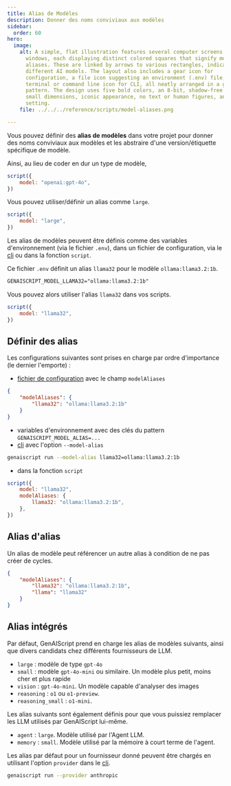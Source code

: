 ```yaml
---
title: Alias de Modèles
description: Donner des noms conviviaux aux modèles
sidebar:
  order: 60
hero:
  image:
    alt: A simple, flat illustration features several computer screens and app
      windows, each displaying distinct colored squares that signify model
      aliases. These are linked by arrows to various rectangles, indicating
      different AI models. The layout also includes a gear icon for
      configuration, a file icon suggesting an environment (.env) file, and a
      terminal or command line icon for CLI, all neatly arranged in a grid
      pattern. The design uses five bold colors, an 8-bit, shadow-free style,
      small dimensions, iconic appearance, no text or human figures, and a plain
      setting.
    file: ../../../reference/scripts/model-aliases.png

---
```


Vous pouvez définir des **alias de modèles** dans votre projet pour donner des noms conviviaux aux modèles et les abstraire d'une version/étiquette spécifique de modèle.

Ainsi, au lieu de coder en dur un type de modèle,

```js 'model: "openai:gpt-4o"'
script({
    model: "openai:gpt-4o",
})
```

Vous pouvez utiliser/définir un alias comme `large`.

```js 'model: "large"'
script({
    model: "large",
})
```

Les alias de modèles peuvent être définis comme des variables d'environnement (via le fichier `.env`), dans un fichier de configuration, via le [cli](../../../reference/reference/cli/run/) ou dans la fonction `script`.

Ce fichier `.env` définit un alias `llama32` pour le modèle `ollama:llama3.2:1b`.

```txt title=".env"
GENAISCRIPT_MODEL_LLAMA32="ollama:llama3.2:1b"
```

Vous pouvez alors utiliser l'alias `llama32` dans vos scripts.

```js 'model: "llama32"'
script({
    model: "llama32",
})
```

## Définir des alias

Les configurations suivantes sont prises en charge par ordre d'importance (le dernier l'emporte) :

* [fichier de configuration](../../../reference/reference/configuration-files/) avec le champ `modelAliases`

```json title="genaiscript.config.json"
{
    "modelAliases": {
        "llama32": "ollama:llama3.2:1b"
    }
}
```

* variables d'environnement avec des clés du pattern `GENAISCRIPT_MODEL_ALIAS=...`
* [cli](../../../reference/reference/cli/run/) avec l'option `--model-alias`

```sh
genaiscript run --model-alias llama32=ollama:llama3.2:1b
```

* dans la fonction `script`

```js
script({
    model: "llama32",
    modelAliases: {
        llama32: "ollama:llama3.2:1b",
    },
})
```

## Alias d'alias

Un alias de modèle peut référencer un autre alias à condition de ne pas créer de cycles.

```json title="genaiscript.config.json"
{
    "modelAliases": {
        "llama32": "ollama:llama3.2:1b",
        "llama": "llama32"
    }
}
```

## Alias intégrés

Par défaut, GenAIScript prend en charge les alias de modèles suivants, ainsi que divers candidats chez différents fournisseurs de LLM.

* `large` : modèle de type `gpt-4o`
* `small` : modèle `gpt-4o-mini` ou similaire. Un modèle plus petit, moins cher et plus rapide
* `vision` : `gpt-4o-mini`. Un modèle capable d'analyser des images
* `reasoning` : `o1` ou `o1-preview`.
* `reasoning_small` : `o1-mini`.

Les alias suivants sont également définis pour que vous puissiez remplacer les LLM utilisés par GenAIScript lui-même.

* `agent` : `large`. Modèle utilisé par l'Agent LLM.
* `memory` : `small`. Modèle utilisé par la mémoire à court terme de l'agent.

Les alias par défaut pour un fournisseur donné peuvent être chargés en utilisant l'option `provider` dans le [cli](../../../reference/reference/cli/run/).

```sh
genaiscript run --provider anthropic
```
